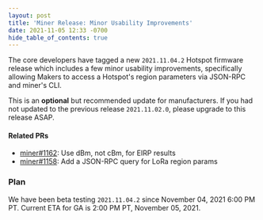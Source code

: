 ```yaml
---
layout: post
title: 'Miner Release: Minor Usability Improvements'
date: 2021-11-05 12:33 -0700
hide_table_of_contents: true
---
```


The core developers have tagged a new `2021.11.04.2` Hotspot firmware release which includes a few
minor usability improvements, specifically allowing Makers to access a Hotspot's region parameters
via JSON-RPC and miner's CLI.

<!--truncate-->

This is an **optional** but recommended update for manufacturers. If you had not updated to the
previous release `2021.11.02.0`, please upgrade to this release ASAP.

#### Related PRs

- [miner#1162](https://github.com/helium/miner/pull/1162): Use dBm, not cBm, for EIRP results
- [miner#1158](https://github.com/helium/miner/pull/1158): Add a JSON-RPC query for LoRa region
  params

### Plan

We have been beta testing `2021.11.04.2` since November 04, 2021 6:00 PM PT. Current ETA for GA is
2:00 PM PT, November 05, 2021.

